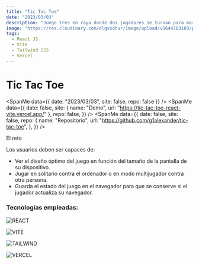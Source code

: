 ```yaml
---
title: "Tic Tac Toe"
date: "2023/03/03"
description: "Juego tres en raya donde dos jugadores se turnan para marcar los espacios de una cuadrícula de tres por tres con una X o una O."
image: "https://res.cloudinary.com/dlgvxohur/image/upload/v1644783103/proyectos/rest-countries/ne89a4lswvlbuok4oju5.jpg"
tags:
  - React JS
  - Vite
  - Tailwind CSS
  - Vercel
---
```


# Tic Tac Toe

<section className="flex items-center">

<SpanMe data={{ date: "2023/03/03", site: false, repo: false }} />
<SpanMe
  data={{
    date: false,
    site: { name: "Demo", url: "https://tic-tac-toe-react-vite.vercel.app/" },
    repo: false,
  }}
/>
<SpanMe
  data={{
    date: false,
    site: false,
    repo: {
      name: "Repositorio",
      url: "https://github.com/g1alexander/tic-tac-toe",
    },
  }}
/>

</section>

El reto

Los usuarios deben ser capaces de:

- Ver el diseño óptimo del juego en función del tamaño de la pantalla de su dispositivo.
- Jugar en solitario contra el ordenador o en modo multijugador contra otra persona.
- Guarda el estado del juego en el navegador para que se conserve si el jugador actualiza su navegador.

### Tecnologías empleadas:

<section className="flex gap-2">

![REACT](https://img.shields.io/badge/-REACT-27b1d7?&logo=React&logoColor=ffffff)

![VITE](https://img.shields.io/badge/-VITE-646CFF?&logo=Vite&logoColor=ffffff)

![TAILWIND](https://img.shields.io/badge/-TAILWIND-38B2AC?&logo=Tailwind-css&logoColor=ffffff)

![VERCEL](https://img.shields.io/badge/-VERCEL-000000?&logo=Vercel&logoColor=ffffff)

</section>

<br />

<ImageMe
  src="https://res.cloudinary.com/dlgvxohur/image/upload/v1677875904/proyectos/tic-tac-toe/tic-tac-toe.jpg"
  alt="portada-tic-tac-toe"
/>
